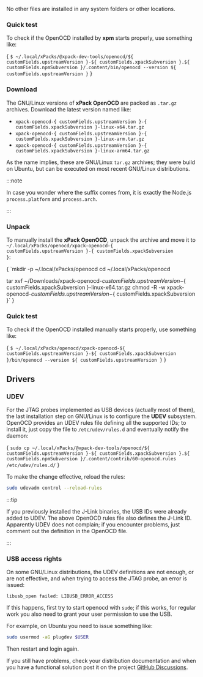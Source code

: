 

<InstallEasy/>

<InstallLinuxTree/>

No other files are installed in any system folders or other locations.

<UninstallEasy/>

### Quick test

To check if the OpenOCD installed by **xpm** starts properly, use something like:

<CodeBlock language="console"> {
`$ ~/.local/xPacks/@xpack-dev-tools/openocd/${ customFields.upstreamVersion }-${ customFields.xpackSubversion }.${ customFields.npmSubversion }/.content/bin/openocd --version
${ customFields.upstreamVersion }`
}</CodeBlock>

<InstallManual/>

### Download

The GNU/Linux versions of **xPack OpenOCD**
are packed as `.tar.gz` archives.
Download the latest version named like:

* <code>xpack-openocd-{ customFields.upstreamVersion }-{ customFields.xpackSubversion }-linux-x64.tar.gz</code>
* <code>xpack-openocd-{ customFields.upstreamVersion }-{ customFields.xpackSubversion }-linux-arm.tar.gz</code>
* <code>xpack-openocd-{ customFields.upstreamVersion }-{ customFields.xpackSubversion }-linux-arm64.tar.gz</code>

As the name implies, these are GNU/Linux `tar.gz` archives; they were build on
Ubuntu, but can be executed on most recent GNU/Linux distributions.

:::note

In case you wonder where the suffix comes
from, it is exactly the Node.js `process.platform` and `process.arch`.

:::

### Unpack

To manually install the <b>xPack OpenOCD</b>,
unpack the archive and move it
to <code>~/.local/xPacks/openocd/xpack-openocd-{ customFields.upstreamVersion }-{ customFields.xpackSubversion }</code>:

<CodeBlock language="console"> {
`mkdir -p ~/.local/xPacks/openocd
cd ~/.local/xPacks/openocd

tar xvf ~/Downloads/xpack-openocd-${ customFields.upstreamVersion }-${ customFields.xpackSubversion }-linux-x64.tar.gz
chmod -R -w xpack-openocd-${ customFields.upstreamVersion }-${ customFields.xpackSubversion }`
}</CodeBlock>

<InstallManualInfo/>

### Quick test

To check if the OpenOCD installed manually starts properly, use something like:

<CodeBlock language="console"> {
`$ ~/.local/xPacks/openocd/xpack-openocd-${ customFields.upstreamVersion }-${ customFields.xpackSubversion }/bin/openocd --version
${ customFields.upstreamVersion }`
}</CodeBlock>

## Drivers

### UDEV

For the JTAG probes implemented as USB devices (actually most of them),
the last installation step on GNU/Linux is to configure the **UDEV**
subsystem. OpenOCD provides an UDEV rules file defining all the
supported IDs; to install it, just copy the file to `/etc/udev/rules.d`
and eventually notify the daemon:

<CodeBlock language="sh"> {
`sudo cp ~/.local/xPacks/@xpack-dev-tools/openocd/${ customFields.upstreamVersion }-${ customFields.xpackSubversion }.${ customFields.npmSubversion }/.content/contrib/60-openocd.rules /etc/udev/rules.d/`
}</CodeBlock>

To make the change effective, reload the rules:

```sh
sudo udevadm control --reload-rules
```

:::tip

If you previously installed the
J-Link binaries, the USB IDs were
already added to UDEV. The above OpenOCD rules file also defines the
J-Link ID. Apparently UDEV does not complain; if you encounter
problems, just comment out the definition in the OpenOCD file.

:::

### USB access rights

On some GNU/Linux distributions, the UDEV definitions are not enough,
or are not effective, and when trying to access the JTAG probe,
an error is issued:

```console
libusb_open failed: LIBUSB_ERROR_ACCESS
```

If this happens, first try to start openocd with `sudo`; if this works,
for regular work you also need to grant your user permission to use the USB.

For example, on Ubuntu you need to issue something like:

```sh
sudo usermod -aG plugdev $USER
```

Then restart and login again.

If you still have problems, check your distribution documentation and
when you have a functional solution post it on the project
[GitHub Discussions](https://github.com/xpack-dev-tools/openocd-xpack/discussions/).
